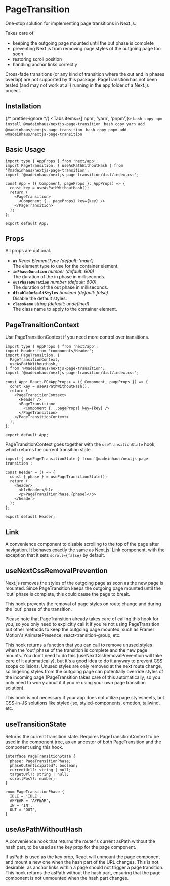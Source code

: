 
# PageTransition

One-stop solution for implementing page transitions in Next.js.

Takes care of

- keeping the outgoing page mounted until the out phase is complete
- preventing Next.js from removing page styles of the outgoing page too soon
- restoring scroll position
- handling anchor links correctly

<Callout type="info">
  Cross-fade transitions (or any kind of transition where the out and in phases overlap) are not
  supported by this package.
</Callout>

<Callout type="warning">
  PageTransition has not been tested (and may not work at all) running in the app folder of a
  Next.js project.
</Callout>

## Installation

{/* prettier-ignore */}
<Tabs items={['npm', 'yarn', 'pnpm']}>
    <Tab>
        ```bash copy
        npm install @madeinhaus/nextjs-page-transition
        ```
    </Tab>
    <Tab>
        ```bash copy
        yarn add @madeinhaus/nextjs-page-transition
        ```
    </Tab>
    <Tab>
        ```bash copy
        pnpm add @madeinhaus/nextjs-page-transition
        ```
    </Tab>
</Tabs>

## Basic Usage

```tsx filename="_app.tsx" copy showLineNumbers=true
import type { AppProps } from 'next/app';
import PageTransition, { useAsPathWithoutHash } from '@madeinhaus/nextjs-page-transition';
import '@madeinhaus/nextjs-page-transition/dist/index.css';

const App = ({ Component, pageProps }: AppProps) => {
  const key = useAsPathWithoutHash();
  return (
    <PageTransition>
      <Component {...pageProps} key={key} />
    </PageTransition>
  );
};

export default App;
```

## Props

All props are optional.

- **`as`** _React.ElementType (default: 'main')_<br />
  The element type to use for the container element.
- **`inPhaseDuration`** _number (default: 600)_<br />
  The duration of the in phase in milliseconds.
- **`outPhaseDuration`** _number (default: 600)_<br />
  The duration of the out phase in milliseconds.
- **`disableDefaultStyles`** _boolean (default: false)_<br />
  Disable the default styles.
- **`className`** _string (default: undefined)_<br />
  The class name to apply to the container element.

## PageTransitionContext

Use PageTransitionContext if you need more control over transitions.

```tsx filename="_app.tsx" {12,17} copy showLineNumbers=true
import type { AppProps } from 'next/app';
import Header from 'components/Header';
import PageTransition, {
  PageTransitionContext,
  useAsPathWithoutHash,
} from '@madeinhaus/nextjs-page-transition';
import '@madeinhaus/nextjs-page-transition/dist/index.css';

const App: React.FC<AppProps> = ({ Component, pageProps }) => {
  const key = useAsPathWithoutHash();
  return (
    <PageTransitionContext>
      <Header />
      <PageTransition>
        <Component {...pageProps} key={key} />
      </PageTransition>
    </PageTransitionContext>
  );
};

export default App;
```

PageTransitionContext goes together with the `useTransitionState` hook,
which returns the current transition state.

```tsx filename="components/Header.tsx" {4} copy showLineNumbers=true
import { usePageTransitionState } from '@madeinhaus/nextjs-page-transition';

const Header = () => {
  const { phase } = usePageTransitionState();
  return (
    <header>
      <h1>Header</h1>
      <p>PageTransitionPhase.{phase}</p>
    </header>
  );
};

export default Header;
```

## Link

A convenience component to disable scrolling to the top of the page after
navigation. It behaves exactly the same as Next.js' Link component, with
the exception that it sets `scroll={false}` by default.

## useNextCssRemovalPrevention

Next.js removes the styles of the outgoing page as soon as the new page is
mounted. Since PageTransition keeps the outgoing page mounted until the 'out'
phase is complete, this could cause the page to break.

This hook prevents the removal of page styles on route change and during
the 'out' phase of the transition.

Please note that PageTransition already takes care of calling
this hook for you, so you only need to explicitly call it
if you're not using PageTransition but other methods to keep the outgoing
page mounted, such as Framer Motion's AnimatePresence,
react-transition-group, etc.

This hook returns a function that you can call to remove unused styles when
the 'out' phase of the transition is complete and the new page mounts.
You don't need to do this (useNextCssRemovalPrevention will take care of it
automatically), but it's a good idea to do it anyway to prevent CSS scope
collisions. Unused styles are only removed at the next route change, so
lingering styles from the outgoing page can potentially override styles
of the incoming page (PageTransition takes care of this automatically, so
you only need to worry about it if you're using your own page transition
solution).

<Callout type="info">
  This hook is not necessary if your app does not utilize page stylesheets, but CSS-in-JS solutions
  like styled-jsx, styled-components, emotion, tailwind, etc.
</Callout>

## useTransitionState

Returns the current transition state. Requires PageTransitionContext to be
used in the component tree, as an ancestor of both PageTransition and the
component using this hook.

```tsx copy showLineNumbers=true
interface PageTransitionState {
  phase: PageTransitionPhase;
  phaseOutAnticipated?: boolean;
  currentUrl?: string | null;
  targetUrl?: string | null;
  scrollPosY?: number;
}

enum PageTransitionPhase {
  IDLE = 'IDLE',
  APPEAR = 'APPEAR',
  IN = 'IN',
  OUT = 'OUT',
}
```

## useAsPathWithoutHash

A convenience hook that returns the router's current asPath without the hash
part, to be used as the key prop for the page component.

If asPath is used as the key prop, React will unmount the page component and
mount a new one when the hash part of the URL changes. This is not desirable,
as anchor links within a page should not trigger a page transition. This hook
returns the asPath without the hash part, ensuring that the page component is
not unmounted when the hash part changes.
